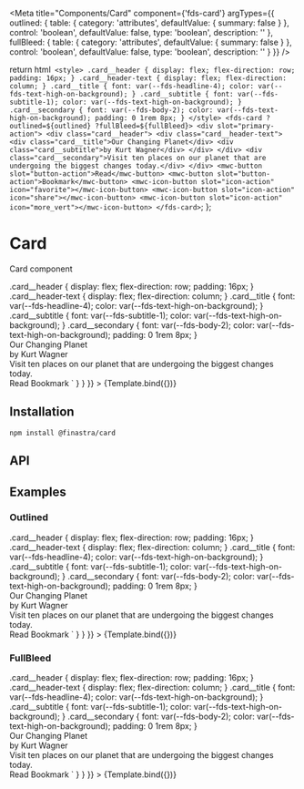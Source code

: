 


<Meta
  title="Components/Card"
  component={'fds-card'}
  argTypes={{
    outlined: {
      table: {
        category: 'attributes',
        defaultValue: { summary: false }
      },
      control: 'boolean',
      defaultValue: false,
      type: 'boolean',
      description: ''
    },
    fullBleed: {
      table: {
        category: 'attributes',
        defaultValue: { summary: false }
      },
      control: 'boolean',
      defaultValue: false,
      type: 'boolean',
      description: ''
    }
  }}
/>

  return html` <style>
      .card__header {
        display: flex;
        flex-direction: row;
        padding: 16px;
      }
      .card__header-text {
        display: flex;
        flex-direction: column;
      }
      .card__title {
        font: var(--fds-headline-4);
        color: var(--fds-text-high-on-background);
      }
      .card__subtitle {
        font: var(--fds-subtitle-1);
        color: var(--fds-text-high-on-background);
      }
      .card__secondary {
        font: var(--fds-body-2);
        color: var(--fds-text-high-on-background);
        padding: 0 1rem 8px;
      }
    </style>
    <fds-card ?outlined=${outlined} ?fullBleed=${fullBleed}>
      <div slot="primary-action">
        <div class="card__header">
          <div class="card__header-text">
            <div class="card__title">Our Changing Planet</div>
            <div class="card__subtitle">by Kurt Wagner</div>
          </div>
        </div>
        <div class="card__secondary">Visit ten places on our planet that are undergoing the biggest changes today.</div>
      </div>
      <mwc-button slot="button-action">Read</mwc-button>
      <mwc-button slot="button-action">Bookmark</mwc-button>
      <mwc-icon-button slot="icon-action" icon="favorite"></mwc-icon-button>
      <mwc-icon-button slot="icon-action" icon="share"></mwc-icon-button>
      <mwc-icon-button slot="icon-action" icon="more_vert"></mwc-icon-button>
    </fds-card>`;
};

# Card

Card component

<Canvas>
  <Story
    name="Default"
    args={{ fullBleed: true }}
    parameters={{
      docs: {
        source: {
          code: `
 <style>
  .card__header {
    display: flex;
    flex-direction: row;
    padding: 16px;
  }
  .card__header-text {
    display: flex;
    flex-direction: column;
  }
  .card__title {
    font: var(--fds-headline-4);
    color: var(--fds-text-high-on-background);
  }
  .card__subtitle {
    font: var(--fds-subtitle-1);
    color: var(--fds-text-high-on-background);
  }
  .card__secondary {
    font: var(--fds-body-2);
    color: var(--fds-text-high-on-background);
    padding: 0 1rem 8px;
  }
</style>
<fds-card fullBleed>
  <div slot="primary-action">
    <div class="card__header">
      <div class="card__header-text">
        <div class="card__title">Our Changing Planet</div>
        <div class="card__subtitle">by Kurt Wagner</div>
      </div>
    </div>
    <div class="card__secondary">
      Visit ten places on our planet that are undergoing the biggest changes today.
    </div>
  </div>
  <mwc-button slot="button-action">Read</mwc-button>
  <mwc-button slot="button-action">Bookmark</mwc-button>
  <mwc-icon-button slot="icon-action" icon="favorite"></mwc-icon-button>
  <mwc-icon-button slot="icon-action" icon="share"></mwc-icon-button>
  <mwc-icon-button slot="icon-action" icon="more_vert"></mwc-icon-button>
</fds-card>`
        }
      }
    }}
  >
    {Template.bind({})}
  </Story>
</Canvas>

## Installation

```
npm install @finastra/card

```

## API

<ArgsTable of="." story="^" />

## Examples

### Outlined

<Canvas>
  <Story
    name="outlined"
    args={{ outlined: true }}
    parameters={{
      docs: {
        source: {
          code: `
 <style>
  .card__header {
    display: flex;
    flex-direction: row;
    padding: 16px;
  }
  .card__header-text {
    display: flex;
    flex-direction: column;
  }
  .card__title {
    font: var(--fds-headline-4);
    color: var(--fds-text-high-on-background);
  }
  .card__subtitle {
    font: var(--fds-subtitle-1);
    color: var(--fds-text-high-on-background);
  }
  .card__secondary {
    font: var(--fds-body-2);
    color: var(--fds-text-high-on-background);
    padding: 0 1rem 8px;
  }
</style>
<fds-card outlined>
  <div slot="primary-action">
    <div class="card__header">
      <div class="card__header-text">
        <div class="card__title">Our Changing Planet</div>
        <div class="card__subtitle">by Kurt Wagner</div>
      </div>
    </div>
    <div class="card__secondary mdc-typography mdc-typography--body2">
      Visit ten places on our planet that are undergoing the biggest changes today.
    </div>
  </div>
  <mwc-button slot="button-action">Read</mwc-button>
  <mwc-button slot="button-action">Bookmark</mwc-button>
  <mwc-icon-button slot="icon-action" icon="favorite"></mwc-icon-button>
  <mwc-icon-button slot="icon-action" icon="share"></mwc-icon-button>
  <mwc-icon-button slot="icon-action" icon="more_vert"></mwc-icon-button>
</fds-card>`
        }
      }
    }}
  >
    {Template.bind({})}
  </Story>
</Canvas>

### FullBleed

<Canvas>
  <Story
    name="fullBleed"
    args={{ fullBleed: true }}
    parameters={{
      docs: {
        source: {
          code: `
<style>
  .card__header {
    display: flex;
    flex-direction: row;
    padding: 16px;
  }
  .card__header-text {
    display: flex;
    flex-direction: column;
  }
  .card__title {
    font: var(--fds-headline-4);
    color: var(--fds-text-high-on-background);
  }
  .card__subtitle {
    font: var(--fds-subtitle-1);
    color: var(--fds-text-high-on-background);
  }
  .card__secondary {
    font: var(--fds-body-2);
    color: var(--fds-text-high-on-background);
    padding: 0 1rem 8px;
  }
</style>
<fds-card fullBleed>
  <div slot="primary-action">
    <div class="card__header">
      <div class="card__header-text">
        <div class="card__title">Our Changing Planet</div>
        <div class="card__subtitle">by Kurt Wagner</div>
      </div>
    </div>
    <div class="card__secondary mdc-typography mdc-typography--body2">
      Visit ten places on our planet that are undergoing the biggest changes today.
    </div>
  </div>
  <mwc-button slot="button-action">Read</mwc-button>
  <mwc-button slot="button-action">Bookmark</mwc-button>
  <mwc-icon-button slot="icon-action" icon="favorite"></mwc-icon-button>
  <mwc-icon-button slot="icon-action" icon="share"></mwc-icon-button>
  <mwc-icon-button slot="icon-action" icon="more_vert"></mwc-icon-button>
</fds-card>`
        }
      }
    }}
  >
    {Template.bind({})}
  </Story>
</Canvas>
